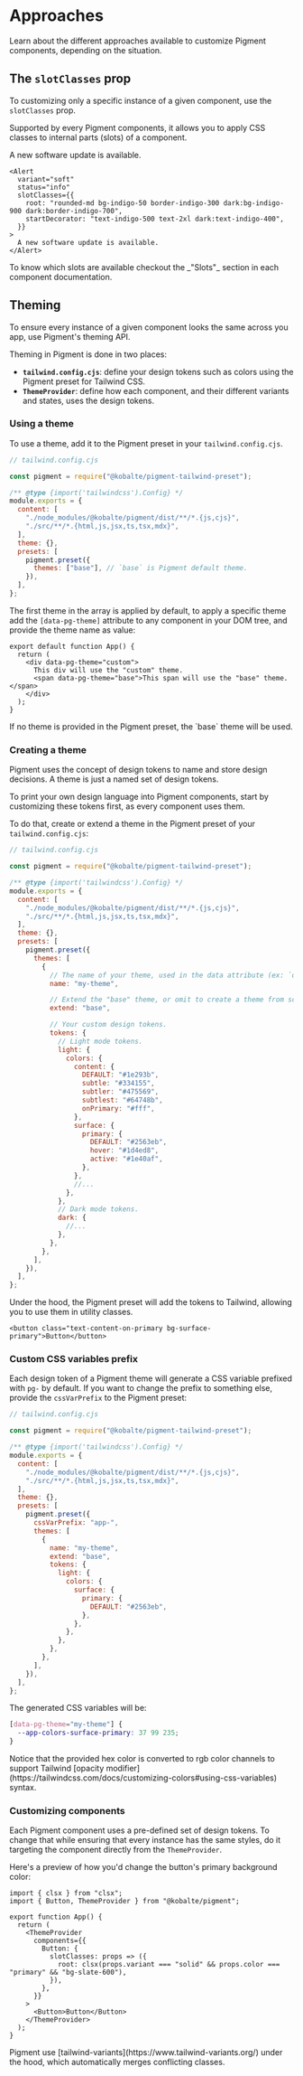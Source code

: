 

# Approaches

Learn about the different approaches available to customize Pigment components, depending on the situation.

## The `slotClasses` prop

To customizing only a specific instance of a given component, use the `slotClasses` prop.

Supported by every Pigment components, it allows you to apply CSS classes to internal parts (slots) of a component.

<Preview isCentered={false}>
  <Alert
    variant="soft"
    status="info"
    slotClasses={{
      root: "rounded-md bg-indigo-50 border-indigo-300 dark:bg-indigo-900 dark:border-indigo-700",
      startDecorator: "text-indigo-500 text-2xl dark:text-indigo-400",
    }}
  >
    A new software update is available.
  </Alert>
</Preview>

```tsx {3-6}
<Alert
  variant="soft"
  status="info"
  slotClasses={{
    root: "rounded-md bg-indigo-50 border-indigo-300 dark:bg-indigo-900 dark:border-indigo-700",
    startDecorator: "text-indigo-500 text-2xl dark:text-indigo-400",
  }}
>
  A new software update is available.
</Alert>
```

<Alert class="not-prose">
  To know which slots are available checkout the _"Slots"_ section in each component documentation.
</Alert>

## Theming

To ensure every instance of a given component looks the same across you app, use Pigment's theming API.

Theming in Pigment is done in two places:

- **`tailwind.config.cjs`**: define your design tokens such as colors using the Pigment preset for Tailwind CSS.
- **`ThemeProvider`**: define how each component, and their different variants and states, uses the design tokens.

### Using a theme

To use a theme, add it to the Pigment preset in your `tailwind.config.cjs`.

```js {13}
// tailwind.config.cjs

const pigment = require("@kobalte/pigment-tailwind-preset");

/** @type {import('tailwindcss').Config} */
module.exports = {
  content: [
    "./node_modules/@kobalte/pigment/dist/**/*.{js,cjs}",
    "./src/**/*.{html,js,jsx,ts,tsx,mdx}",
  ],
  theme: {},
  presets: [
    pigment.preset({
      themes: ["base"], // `base` is Pigment default theme.
    }),
  ],
};
```

The first theme in the array is applied by default, to apply a specific theme add the `[data-pg-theme]` attribute to any component in your DOM tree, and provide the theme name as value:

```tsx {2,4}
export default function App() {
  return (
    <div data-pg-theme="custom">
      This div will use the "custom" theme.
      <span data-pg-theme="base">This span will use the "base" theme.</span>
    </div>
  );
}
```

<Alert class="not-prose">
  If no theme is provided in the Pigment preset, the `base` theme will be used.
</Alert>

### Creating a theme

Pigment uses the concept of design tokens to name and store design decisions. A theme is just a named set of design tokens.

To print your own design language into Pigment components, start by customizing these tokens first, as every component uses them.

To do that, create or extend a theme in the Pigment preset of your `tailwind.config.cjs`:

```js
// tailwind.config.cjs

const pigment = require("@kobalte/pigment-tailwind-preset");

/** @type {import('tailwindcss').Config} */
module.exports = {
  content: [
    "./node_modules/@kobalte/pigment/dist/**/*.{js,cjs}",
    "./src/**/*.{html,js,jsx,ts,tsx,mdx}",
  ],
  theme: {},
  presets: [
    pigment.preset({
      themes: [
        {
          // The name of your theme, used in the data attribute (ex: `data-pg-theme="my-theme"`).
          name: "my-theme",

          // Extend the "base" theme, or omit to create a theme from scratch.
          extend: "base",

          // Your custom design tokens.
          tokens: {
            // Light mode tokens.
            light: {
              colors: {
                content: {
                  DEFAULT: "#1e293b",
                  subtle: "#334155",
                  subtler: "#475569",
                  subtlest: "#64748b",
                  onPrimary: "#fff",
                },
                surface: {
                  primary: {
                    DEFAULT: "#2563eb",
                    hover: "#1d4ed8",
                    active: "#1e40af",
                  },
                },
                //...
              },
            },
            // Dark mode tokens.
            dark: {
              //...
            },
          },
        },
      ],
    }),
  ],
};
```

Under the hood, the Pigment preset will add the tokens to Tailwind, allowing you to use them in utility classes.

```tsx
<button class="text-content-on-primary bg-surface-primary">Button</button>
```

### Custom CSS variables prefix

Each design token of a Pigment theme will generate a CSS variable prefixed with `pg-` by default. If you want to change the prefix to something else, provide the `cssVarPrefix` to the Pigment preset:

```js {13}
// tailwind.config.cjs

const pigment = require("@kobalte/pigment-tailwind-preset");

/** @type {import('tailwindcss').Config} */
module.exports = {
  content: [
    "./node_modules/@kobalte/pigment/dist/**/*.{js,cjs}",
    "./src/**/*.{html,js,jsx,ts,tsx,mdx}",
  ],
  theme: {},
  presets: [
    pigment.preset({
      cssVarPrefix: "app-",
      themes: [
        {
          name: "my-theme",
          extend: "base",
          tokens: {
            light: {
              colors: {
                surface: {
                  primary: {
                    DEFAULT: "#2563eb",
                  },
                },
              },
            },
          },
        },
      ],
    }),
  ],
};
```

The generated CSS variables will be:

```css
[data-pg-theme="my-theme"] {
  --app-colors-surface-primary: 37 99 235;
}
```

<Alert class="[&>p]:!m-0">
  Notice that the provided hex color is converted to rgb color channels to support Tailwind [opacity
  modifier](https://tailwindcss.com/docs/customizing-colors#using-css-variables) syntax.
</Alert>

### Customizing components

Each Pigment component uses a pre-defined set of design tokens. To change that while ensuring that every instance has the same styles, do it targeting the component directly from the `ThemeProvider`.

Here's a preview of how you'd change the button's primary background color:

```tsx {6-12}
import { clsx } from "clsx";
import { Button, ThemeProvider } from "@kobalte/pigment";

export function App() {
  return (
    <ThemeProvider
      components={{
        Button: {
          slotClasses: props => ({
            root: clsx(props.variant === "solid" && props.color === "primary" && "bg-slate-600"),
          }),
        },
      }}
    >
      <Button>Button</Button>
    </ThemeProvider>
  );
}
```

<Alert class="[&>p]:!m-0">
  Pigment use [tailwind-variants](https://www.tailwind-variants.org/) under the hood, which
  automatically merges conflicting classes.
</Alert>
